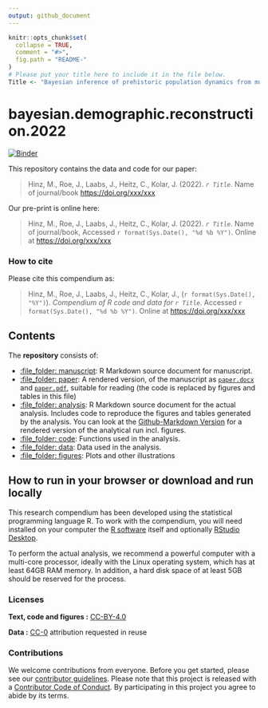 ```yaml
---
output: github_document
---
```


<!-- README.md is generated from README.Rmd. Please edit that file -->

```r
knitr::opts_chunk$set(
  collapse = TRUE,
  comment = "#>",
  fig.path = "README-"
)
# Please put your title here to include it in the file below.
Title <- "Bayesian inference of prehistoric population dynamics from multiple proxies: a case study from the Swiss plateau"
```

# bayesian.demographic.reconstruction.2022

[![Binder](https://mybinder.org/badge_logo.svg)](https://mybinder.org/v2/gh/MartinHinz/bayesian.demographic.reconstruction.2022/master?urlpath=rstudio)

This repository contains the data and code for our paper:

> Hinz, M., Roe, J., Laabs, J., Heitz, C., Kolar, J. (2022). _`r Title`_. Name of journal/book <https://doi.org/xxx/xxx>

Our pre-print is online here:

> Hinz, M., Roe, J., Laabs, J., Heitz, C., Kolar, J. (2022). _`r Title`_. Name of journal/book, Accessed `r format(Sys.Date(), "%d %b %Y")`. Online at <https://doi.org/xxx/xxx>


### How to cite

Please cite this compendium as:

> Hinz, M., Roe, J., Laabs, J., Heitz, C., Kolar, J., (`r format(Sys.Date(), "%Y")`). _Compendium of R code and data for `r Title`_. Accessed `r format(Sys.Date(), "%d %b %Y")`. Online at <https://doi.org/xxx/xxx>

## Contents

The **repository** consists of:

  - [:file\_folder: manuscript](/manuscript): R Markdown source document
    for manuscript.
  - [:file\_folder: paper](/paper): A rendered version, of the manuscript as
    [`paper.docx`](/paper/paper.docx) and [`paper.pdf`](/paper/paper.pdf), suitable for reading (the code is replaced by figures
    and tables in this file)
  - [:file\_folder: analysis](/analysis): R Markdown source document
    for the actual analysis. Includes code to reproduce the figures and tables
    generated by the analysis. You can look at the [Github-Markdown Version](/analysis/analysis.md)
    for a rendered version of the analytical run incl. figures.
  - [:file\_folder: code](/code): Functions used in the analysis.
  - [:file\_folder: data](/data): Data used in the analysis.
  - [:file\_folder: figures](/figures): Plots and other illustrations

## How to run in your browser or download and run locally

This research compendium has been developed using the statistical programming
language R. To work with the compendium, you will need
installed on your computer the [R software](https://cloud.r-project.org/)
itself and optionally [RStudio Desktop](https://rstudio.com/products/rstudio/download/).

To perform the actual analysis, we recommend a powerful computer with a
multi-core processor, ideally with the Linux operating system, which has
at least 64GB RAM memory. In addition, a hard disk space of at least 5GB
should be reserved for the process.

### Licenses

**Text, code and figures :**  [CC-BY-4.0](http://creativecommons.org/licenses/by/4.0/)

**Data :** [CC-0](http://creativecommons.org/publicdomain/zero/1.0/) attribution requested in reuse

### Contributions

We welcome contributions from everyone. Before you get started, please see our [contributor guidelines](CONTRIBUTING.md). Please note that this project is released with a [Contributor Code of Conduct](CONDUCT.md). By participating in this project you agree to abide by its terms.

